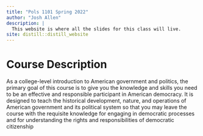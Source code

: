 ```yaml
---
title: "Pols 1101 Spring 2022"
author: "Josh Allen"
description: |
  This website is where all the slides for this class will live.
site: distill::distill_website
---
```


# Course Description
 As a college-level introduction to American government and politics, the primary goal of this course is to give you the knowledge and skills you need to be an effective and responsible participant in American democracy. It is designed to teach the historical development, nature, and operations of American government and its political system so that you may leave the course with the requisite knowledge for engaging in democratic processes and for understanding the rights and responsibilities of democratic citizenship